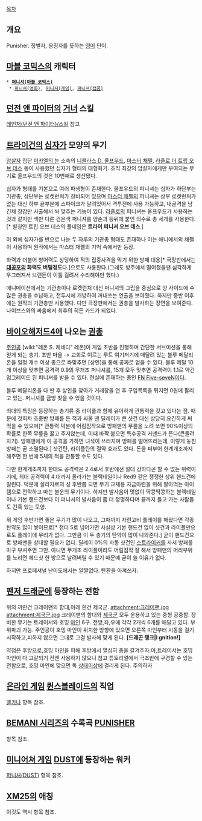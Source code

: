 [[목차]]

== 개요 ==
Punisher. 징벌자, 응징자를 뜻하는 [[영어]] 단어.

== [[마블 코믹스]]의 캐릭터 ==
 * '''[[퍼니셔(마블 코믹스)]]'''
  * [[퍼니셔(영화)]], [[퍼니셔(게임)]], [[퍼니셔(캡콤)]]

== [[던전 앤 파이터]]의 [[거너]] 스킬 ==
[[레인저(던전 앤 파이터)/스킬]] 참고

== [[트라이건]]의 [[십자가]] 모양의 무기 ==
[[암살자]] 집단 [[미카엘의 눈]] 소속의 [[니콜라스 D. 울프우드]], [[마스터 채펠]], [[라즐로 더 트립 오브 데스]] 등이 사용했던 십자가 형태의 대형화기. 조직 최강의 암살자에게만 부여되는 무기로 울프우드의 것은 10번째로 생산됐다.

십자가 형태를 기본으로 여러 파생형이 존재한다. 울프우드의 퍼니셔는 십자가 하단부는 기관총, 상단부는 로켓런처가 장비되어 있으며 [[마스터 채펠]]의 퍼니셔는 상부 로켓런처가 없는 대신 하부 끝부분에 스파이크가 달려있어서 격투전에 사용 가능하고, 내골격을 남긴채 장갑만 사출해서 쏴 맞추는 기능이 있다. [[라즐로]]의 퍼니셔는 울프우드가 사용하는 것과 같지만 색만 다른 검은색 퍼니셔를 양손과 등뒤에 붙인 의수로 총 세개를 사용한다.[* 별칭인 트립 오브 데스의 풀네임은 '''트라이 퍼니셔 오브 데스'''.]

이 외에 십자가를 반으로 나눈 두 자루의 기관총 형태도 존재하나 이는 애니에서의 채펠이 사용하며 원작에서는 마스터 채펠의 기억 속에서만 등장.

화력과 더불어 방어력도 상당하여 적의 집중사격을 막기 위한 방패 대용[* 극장판에서는 '''[[대공포]]의 화력도 버틸정도'''다.]으로도 사용한다.(그래도 방주에서 떨어졌을땐 심각하게 우그러져서 브랜든이 이틀 걸려서 수리해야만 했다.)

애니메이션에서는 기관총이나 로켓런처 대신 퍼니셔의 그립을 중심으로 양 사이드에 수많은 권총을 수납하고, 전투시에 개방하여 꺼내쓰는 연출을 보여줬다. 하지만 중반 이후에는 원작의 기관총만 사용했다. 다만 극장판에서는 권총을 발사하는 장면을 보여준다. 나이브스와의 싸움에서 최후의 히든 카드가 되었다.

== [[바이오해저드4]]에 나오는 [[권총]] ==
[[주인공]] [wiki:"레온 S. 케네디" 레온]이 게임 초반을 진행하며 간단한 서브미션을 통해 얻게 되는 총기. 초반 마을 -> 교회로 이르는 루트 여기저기에 매달려 있는 블루 메달리온을 일정 개수 이상 총으로 쏴맞추면 [상인]을 통해 공짜로 얻을 수 있다. 블루 메달 10개 이상을 맞추면 공격력 0.9의 무개조 퍼니셔를, 15개 모두 맞추면 공격력이 1.1로 약간 업그레이드 된 퍼니셔를 받을 수 있다. 현실에 존재하는 총인 [[FN Five-seveN]]이다.

블루 메달리온을 다 딴 후 상인을 찾아가 거래창을 연 후 구입목록을 뒤지면 0원에 팔리고 있는. 퍼니셔를 금방 찾을 수 있을 것이다.

최대의 특징은 등장하는 총기류 중 라이플과 함께 유이하게 관통력을 갖고 있다는 점. 때문에 첫회차 초중반 방패를 든 적과 싸울 땐 딜레이가 큰 샷건 대신 상당히 요긴하게 써먹을 수 있으며[* 관통력 덕분에 어림짐작으로 방패맨의 무릎을 노려 쏘면 90%이상의 확률로 한쪽 무릎을 꿇고 주저앉는데, 이때 바짝 붙으면 특수공격 커맨드가 뜬다(큰돌려차기). 방패맨에게 이 공격을 가하면 녀석이 쓰러지며 방패를 떨어뜨리는데, 이렇게 놓친 방패는 곧 소멸된다.] 샷건탄, 라이플탄의 절약 효과도 있다. 돈을 퍼부어 한계개조까지 해주면 한 번에 5체의 적을 관통할 수도 있다.

다만 한계개조까지 한대도 공격력은 2.4로서 후반에선 절대 강하다곤 할 수 없는 위력이기에, 최대 공격력이 4.대까지 올라가는 블랙테일이나 Red9 같은 쟁쟁한 상위 핸드건에 밀린다. 덕분에 살라자르의 성 후반쯤 되면 무기 교체용 자금마련을 위해 팔아먹는 아이템으로 전락하고 마는 불운의 무기이다. 하지만 발사음이 멋없이 딱콩딱콩하는 블렉테일이나 기본 핸드건보다 이 퍼니셔의 발사음이 좀 더 청명하다며 끝까지 들고 가는 사람들도 간혹 있는 모양.

뭐 게임 후반가면 좋은 무기가 많이 나오고, 그때까지 자린고비 플레이를 해왔다면 각종 탄약도 많이 쌓이므로[* 챕터 5로 넘어가면 사실상 기본 핸드건 없이 샷건과 라이플만으로도 플레이에 무리가 없다. 그만큼 이 두 총기의 탄약이 많이 나와준다.] 굳이 핸드건으로 방패맨을 상대할 필요가 없다. 딜레이 0%의 자동 샷건인 [[스트라이커]]를 사서 방패를 마구 부셔주면 그만. 아니면 무개조 라이플이라도 어림짐작 잘 해서 방패맨의 머리부위를 노리면 헤드샷 한 방으로 날려버릴 수 있기 때문에 굳이 쓸 이유가 없다.

하지만 프로페셔널 난이도에서는 얄짤없다. 탄환을 아껴쓰자.

== [[팬저 드래군]]에 등장하는 전함 ==
위의 까만건 크레이맨의 함대,아래 흰건 제국군.
attachment:크레이맨.jpg
attachment:제국군.jpg
크레이맨의 함대와 [[제국군]] 모두 운용하고 있는 중형 공중함.
장비한 무기는 트레이서와 호밍 [[마인]] 6구. 전방,좌,우에 각각 2개씩 6개를 매달고 있다. 부위파괴 가능. 주인공이 호밍 마인이 위치한 방향에 있으면 오른쪽 마인부터 시동을 걸기 시작하고,피하지 않으면 그대로 그걸 발사해 맞게 된다. '''[드래곤 탱크|I gnition!]'''

약점은 후방으로,호밍 마인을 피해 후방에서 열심히 총을 갈겨주자.아,트레이서는 호밍 마인이 다 고갈되기 전엔 사용하지 않으니 참고
튜토리얼에서 극초반에 구경할 수 있는 전함으로, 호밍 마인에 맞으면 독 [[상태이상]]에 걸리게 된다. 주의하자

== [[온라인 게임]] [[퀸스블레이드]]의 직업 ==
[[엘카나]] 항목 참조.

== [[BEMANI 시리즈]]의 수록곡 [[PUNISHER]] ==
항목 참조.

== [[미니어쳐 게임]] [[DUST]]에 등장하는 워커 ==
[[퍼니셔(DUST)]] 항목 참조.

== [[XM25]]의 애칭 ==
이것도 역시 항목 참조.
